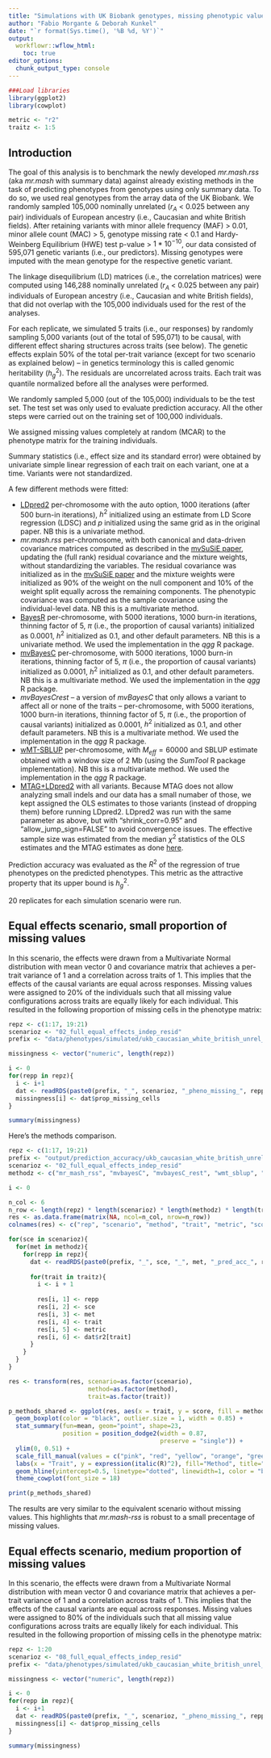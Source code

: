 ```yaml
---
title: "Simulations with UK Biobank genotypes, missing phenotypic values, and different effect structure across traits"
author: "Fabio Morgante & Deborah Kunkel"
date: "`r format(Sys.time(), '%B %d, %Y')`"
output: 
  workflowr::wflow_html:
    toc: true
editor_options:
  chunk_output_type: console
---
```


```r
###Load libraries
library(ggplot2)
library(cowplot)

metric <- "r2"
traitz <- 1:5
```

## Introduction

The goal of this analysis is to benchmark the newly developed *mr.mash.rss* (aka *mr.mash* with summary 
data) against already existing methods in the task of predicting phenotypes from genotypes using 
only summary data. To do so, we used real genotypes from the array data of the UK Biobank. We randomly 
sampled 105,000 nominally unrelated ($r_A$ < 0.025 between any pair) individuals of European ancestry 
(i.e., Caucasian and white British fields). After retaining variants with minor allele frequency 
(MAF) > 0.01, minor allele count (MAC) > 5, genotype missing rate < 0.1 and Hardy-Weinberg Equilibrium (HWE) 
test p-value > $1 *10^{-10}$, our data consisted of 595,071 genetic variants (i.e., our predictors). 
Missing genotypes were imputed with the mean genotype for the respective genetic variant.

The linkage disequilibrium (LD) matrices (i.e., the correlation matrices) were computed using 146,288 
nominally unrelated ($r_A$ < 0.025 between any pair) individuals of European ancestry (i.e., Caucasian 
and white British fields), that did not overlap with the 105,000 individuals used for the rest of the analyses.

For each replicate, we simulated 5 traits (i.e., our responses) by randomly sampling 5,000 variants 
(out of the total of 595,071) to be causal, with different effect sharing structures across traits (see below). 
The genetic effects explain 50\% of the total per-trait variance (except for two scenario as explained below)
-- in genetics terminology this is called genomic heritability ($h_g^2$). The residuals are uncorrelated across traits. 
Each trait was quantile normalized before all the analyses were performed.

We randomly sampled 5,000 (out of the 105,000) individuals to be the test set. The test set was only used to 
evaluate prediction accuracy. All the other steps were carried out on the training set of 100,000 individuals.

We assigned missing values completely at random (MCAR) to the phenotype matrix for the training individuals.

Summary statistics (i.e., effect size and its standard error) were obtained by univariate simple linear 
regression of each trait on each variant, one at a time. Variants were not standardized.

A few different methods were fitted:

* [LDpred2](https://academic.oup.com/bioinformatics/article/36/22-23/5424/6039173) per-chromosome with 
the auto option, 1000 iterations (after 500 burn-in iterations), $h^2$ initialized using an estimate from 
LD Score regression (LDSC) and $p$ initialized using the same grid as in the original paper. 
NB this is a univariate method.
<!-- * _LDpred2_ genome-wide with the auto option, 500 iterations (after 500 burn-in iterations), $h^2$  -->
<!-- initialized as 0.5/22 (WRONG) and $p$ initialized using the same grid as in the original paper. -->
<!-- NB this is a univariate method. -->
* _mr.mash.rss_ per-chromosome, with both canonical and data-driven covariance matrices computed 
as described in the [mvSuSiE paper](https://www.biorxiv.org/content/10.1101/2023.04.14.536893v1),
updating the (full rank) residual covariance and the mixture weights, without standardizing the variables. 
The residual covariance was initialized as in the [mvSuSiE paper](https://www.biorxiv.org/content/10.1101/2023.04.14.536893v1)
and the mixture weights were initialized as 90\% of the weight on the null component and 10\% of the
weight split equally across the remaining components. The phenotypic covariance was computed
as the sample covariance using the individual-level data. NB this is a multivariate method.
* [BayesR](https://www.nature.com/articles/s41467-019-12653-0) per-chromosome, with 5000 iterations, 
1000 burn-in iterations, thinning factor of 5, $\pi$ (i.e., the proportion of causal variants) 
initialized as 0.0001, $h^2$ initialized as 0.1, and other default parameters. NB this is a univariate method. 
We used the implementation in the *qgg* R package.
<!-- * [BayesC](https://bmcbioinformatics.biomedcentral.com/articles/10.1186/1471-2105-12-186) per-chromosome,  -->
<!-- with 5000 iterations, 1000 burn-in iterations, thinning factor of 5, $\pi$ (i.e., the proportion of causal variants)  -->
<!-- initialized as 0.0001, $h^2$ initialized as 0.1, and other default parameters. NB this is a univariate method.  -->
<!-- We used the implementation in the *qgg* R package. -->
* [mvBayesC](https://academic.oup.com/genetics/article/209/1/89/5931015) per-chromosome, 
with 5000 iterations, 1000 burn-in iterations, thinning factor of 5, $\pi$ (i.e., the proportion of 
causal variants) initialized as 0.0001, $h^2$ initialized as 0.1,  and other default parameters. 
NB this is a multivariate method. We used the implementation in the *qgg* R package.
* _mvBayesCrest_ -- a version of _mvBayesC_ that only allows a variant to affect all or none of the traits -- 
per-chromosome, with 5000 iterations, 1000 burn-in iterations, thinning factor of 5, $\pi$ (i.e., the proportion of 
causal variants) initialized as 0.0001, $h^2$ initialized as 0.1,  and other default parameters. 
NB this is a multivariate method. We used the implementation in the *qgg* R package.
* [wMT-SBLUP](https://www.nature.com/articles/s41467-017-02769-6) per-chromosome, with $M_{eff}=60000$ and 
SBLUP estimate obtained with a window size of 2 Mb (using the *SumTool* R package implementation).
NB this is a multivariate method. We used the implementation in the *qgg* R package.
* [MTAG+LDpred2](https://www.nature.com/articles/s41588-017-0009-4) with all variants. Because MTAG does not
allow analyzing small indels and our data has a small numaber of those, we kept assigned the OLS estimates to those
variants (instead of dropping them) before running LDpred2. LDpred2 was run with the same parameter as above, but
with "shrink_corr=0.95" and "allow_jump_sign=FALSE" to avoid convergence issues. The effective sample size was 
estimated from the median $\chi^2$ statistics of the OLS estimates and the MTAG estimates as done 
[here](https://github.com/privefl/paper-misspec/blob/1f459fd0d6aac66f0f2945446bfaa435b585747b/code/prepare-sumstats-bbj/BMI.R#L30). 

Prediction accuracy was evaluated as the $R^2$ of the regression of true phenotypes on the predicted 
phenotypes. This metric as the attractive property that its upper bound is $h_g^2$.

20 replicates for each simulation scenario were run.

## Equal effects scenario, small proportion of missing values

In this scenario, the effects were drawn from a Multivariate Normal distribution with mean vector 0
and covariance matrix that achieves a per-trait variance of 1 and a correlation across traits of 1.
This implies that the effects of the causal variants are equal across responses. Missing values
were assigned to 20% of the individuals such that all missing value configurations across traits
are equally likely for each individual. This resulted in the following proportion of missing cells
in the phenotype matrix:

```r
repz <- c(1:17, 19:21)
scenarioz <- "02_full_equal_effects_indep_resid"
prefix <- "data/phenotypes/simulated/ukb_caucasian_white_british_unrel_100000_missing_pheno"

missingness <- vector("numeric", length(repz))

i <- 0
for(repp in repz){
  i <- i+1
  dat <- readRDS(paste0(prefix, "_", scenarioz, "_pheno_missing_", repp, ".rds"))
  missingness[i] <- dat$prop_missing_cells
}

summary(missingness)
```

Here's the methods comparison.

```r
repz <- c(1:17, 19:21)
prefix <- "output/prediction_accuracy/ukb_caucasian_white_british_unrel_100000_missing_pheno"
scenarioz <- "02_full_equal_effects_indep_resid"
methodz <- c("mr_mash_rss", "mvbayesC", "mvbayesC_rest", "wmt_sblup", "mtag_ldpred2_auto", "ldpred2_auto", "bayesR")

i <- 0

n_col <- 6
n_row <- length(repz) * length(scenarioz) * length(methodz) * length(traitz)
res <- as.data.frame(matrix(NA, ncol=n_col, nrow=n_row))
colnames(res) <- c("rep", "scenario", "method", "trait", "metric", "score")

for(sce in scenarioz){
  for(met in methodz){
    for(repp in repz){
      dat <- readRDS(paste0(prefix, "_", sce, "_", met, "_pred_acc_", repp, ".rds"))
      
      for(trait in traitz){
        i <- i + 1
        
        res[i, 1] <- repp
        res[i, 2] <- sce
        res[i, 3] <- met
        res[i, 4] <- trait
        res[i, 5] <- metric
        res[i, 6] <- dat$r2[trait]
      }
    }
  }
}

res <- transform(res, scenario=as.factor(scenario),
                      method=as.factor(method),
                      trait=as.factor(trait))

p_methods_shared <- ggplot(res, aes(x = trait, y = score, fill = method)) +
  geom_boxplot(color = "black", outlier.size = 1, width = 0.85) +
  stat_summary(fun=mean, geom="point", shape=23,
               position = position_dodge2(width = 0.87,   
                                          preserve = "single")) +
  ylim(0, 0.51) +
  scale_fill_manual(values = c("pink", "red", "yellow", "orange", "green", "blue", "lightblue")) +
  labs(x = "Trait", y = expression(italic(R)^2), fill="Method", title="") +
  geom_hline(yintercept=0.5, linetype="dotted", linewidth=1, color = "black") +
  theme_cowplot(font_size = 18)

print(p_methods_shared)
```

The results are very similar to the equivalent scenario without missing values. This highlights that *mr.mash-rss*
is robust to a small precentage of missing values.

## Equal effects scenario, medium proportion of missing values

In this scenario, the effects were drawn from a Multivariate Normal distribution with mean vector 0
and covariance matrix that achieves a per-trait variance of 1 and a correlation across traits of 1.
This implies that the effects of the causal variants are equal across responses. Missing values
were assigned to 80% of the individuals such that all missing value configurations across traits
are equally likely for each individual. This resulted in the following proportion of missing cells
in the phenotype matrix:

```r
repz <- 1:20
scenarioz <- "08_full_equal_effects_indep_resid"
prefix <- "data/phenotypes/simulated/ukb_caucasian_white_british_unrel_100000_missing_pheno"

missingness <- vector("numeric", length(repz))

i <- 0
for(repp in repz){
  i <- i+1
  dat <- readRDS(paste0(prefix, "_", scenarioz, "_pheno_missing_", repp, ".rds"))
  missingness[i] <- dat$prop_missing_cells
}

summary(missingness)
```

<!-- Here's the methods comparison. -->

<!-- ```{r equal effects 0.8 missing r2, fig.height=10, fig.width=13} -->
<!-- repz <- 1:20 -->
<!-- prefix <- "output/prediction_accuracy/ukb_caucasian_white_british_unrel_100000_missing_pheno" -->
<!-- scenarioz <- "08_full_equal_effects_indep_resid" -->
<!-- methodz <- c("mr_mash_rss", "mvbayesC", "mvbayesC_rest", "wmt_sblup", "mtag_ldpred2_auto", "ldpred2_auto", "bayesR") -->

<!-- i <- 0 -->

<!-- n_col <- 6 -->
<!-- n_row <- length(repz) * length(scenarioz) * length(methodz) * length(traitz) -->
<!-- res <- as.data.frame(matrix(NA, ncol=n_col, nrow=n_row)) -->
<!-- colnames(res) <- c("rep", "scenario", "method", "trait", "metric", "score") -->

<!-- for(sce in scenarioz){ -->
<!--   for(met in methodz){ -->
<!--     for(repp in repz){ -->
<!--       dat <- readRDS(paste0(prefix, "_", sce, "_", met, "_pred_acc_", repp, ".rds")) -->

<!--       for(trait in traitz){ -->
<!--         i <- i + 1 -->

<!--         res[i, 1] <- repp -->
<!--         res[i, 2] <- sce -->
<!--         res[i, 3] <- met -->
<!--         res[i, 4] <- trait -->
<!--         res[i, 5] <- metric -->
<!--         res[i, 6] <- dat$r2[trait] -->
<!--       } -->
<!--     } -->
<!--   } -->
<!-- } -->

<!-- res <- transform(res, scenario=as.factor(scenario), -->
<!--                       method=as.factor(method), -->
<!--                       trait=as.factor(trait)) -->

<!-- p_methods_shared <- ggplot(res, aes(x = trait, y = score, fill = method)) + -->
<!--   geom_boxplot(color = "black", outlier.size = 1, width = 0.85) + -->
<!--   stat_summary(fun=mean, geom="point", shape=23, -->
<!--                position = position_dodge2(width = 0.87,    -->
<!--                                           preserve = "single")) + -->
<!--   ylim(0, 0.51) + -->
<!--   scale_fill_manual(values = c("pink", "red", "yellow", "orange", "green", "blue", "lightblue")) + -->
<!--   labs(x = "Trait", y = expression(italic(R)^2), fill="Method", title="") + -->
<!--   geom_hline(yintercept=0.5, linetype="dotted", linewidth=1, color = "black") + -->
<!--   theme_cowplot(font_size = 18) -->

<!-- print(p_methods_shared) -->
<!-- ``` -->

<!-- The results are very similar to the equivalent scenario without missing values. This highlights that *mr.mash-rss* -->
<!-- is robust to a small precentage of missing values. -->
